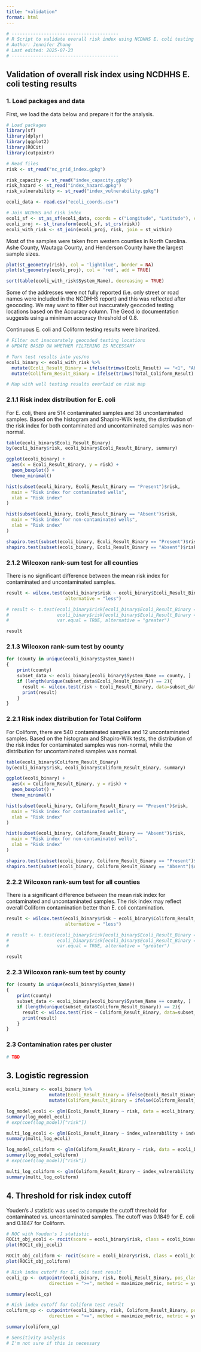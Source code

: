 ```yaml
---
title: "validation"
format: html
---
```


```r
# ----------------------------------------
# R Script to validate overall risk index using NCDHHS E. coli testing results
# Author: Jennifer Zhang
# Last edited: 2025-07-23
# ----------------------------------------
```

## Validation of overall risk index using NCDHHS E. coli testing results

### 1. Load packages and data

First, we load the data below and prepare it for the analysis.

```r
# Load packages
library(sf)
library(dplyr)
library(ggplot2)
library(ROCit)
library(cutpointr)

# Read files
risk <- st_read("nc_grid_index.gpkg")

risk_capacity <- st_read("index_capacity.gpkg")
risk_hazard <- st_read("index_hazard.gpkg")
risk_vulnerability <- st_read("index_vulnerability.gpkg")

ecoli_data <- read.csv("ecoli_coords.csv")

# Join NCDHHS and risk index
ecoli_sf <- st_as_sf(ecoli_data, coords = c("Longitude", "Latitude"), crs = 4326)
ecoli_proj <- st_transform(ecoli_sf, st_crs(risk))
ecoli_with_risk <- st_join(ecoli_proj, risk, join = st_within)
```

Most of the samples were taken from western counties in North Carolina. Ashe County, Wautaga County, and Henderson County have the largest sample sizes. 

```r
plot(st_geometry(risk), col = 'lightblue', border = NA)
plot(st_geometry(ecoli_proj), col = 'red', add = TRUE)

sort(table(ecoli_with_risk$System_Name), decreasing = TRUE)
```
Some of the addresses were not fully reported (i.e. only street or road names were included in the NCDHHS report) and this was reflected after geocoding. We may want to filter out inaccurately geocoded testing locations based on the Accuracy column. The Geod.io documentation suggests using a minimum accuracy threshold of 0.8. 

Continuous E. coli and Coliform testing results were binarized. 

```r
# Filter out inaccurately geocoded testing locations
# UPDATE BASED ON WHETHER FILTERING IS NECESSARY

# Turn test results into yes/no
ecoli_binary <- ecoli_with_risk %>%
  mutate(Ecoli_Result_Binary = ifelse(trimws(Ecoli_Result) == "<1", "Absent", "Present")) %>%
  mutate(Coliform_Result_Binary = ifelse(trimws(Total_Coliform_Result) == "<1", "Absent", "Present"))
```

```r
# Map with well testing results overlaid on risk map
```

### 2.1.1 Risk index distribution for E. coli

For E. coli, there are 514 contaminated samples and 38 uncontaminated samples. Based on the histogram and Shapiro-Wilk tests, the distribution of the risk index for both contaminated and uncontaminated samples was non-normal.

```r
table(ecoli_binary$Ecoli_Result_Binary)
by(ecoli_binary$risk, ecoli_binary$Ecoli_Result_Binary, summary)

ggplot(ecoli_binary) +
  aes(x = Ecoli_Result_Binary, y = risk) +
  geom_boxplot() +
  theme_minimal()

hist(subset(ecoli_binary, Ecoli_Result_Binary == "Present")$risk,
  main = "Risk index for contaminated wells",
  xlab = "Risk index"
)

hist(subset(ecoli_binary, Ecoli_Result_Binary == "Absent")$risk,
  main = "Risk index for non-contaminated wells",
  xlab = "Risk index"
)

shapiro.test(subset(ecoli_binary, Ecoli_Result_Binary == "Present")$risk)
shapiro.test(subset(ecoli_binary, Ecoli_Result_Binary == "Absent")$risk)
```

### 2.1.2 Wilcoxon rank-sum test for all counties

There is no significant difference between the mean risk index for contaminated and uncontaminated samples.

```r
result <- wilcox.test(ecoli_binary$risk ~ ecoli_binary$Ecoli_Result_Binary,
                      alternative = "less")

# result <- t.test(ecoli_binary$risk[ecoli_binary$Ecoli_Result_Binary == "Present"],
#                  ecoli_binary$risk[ecoli_binary$Ecoli_Result_Binary == "Absent"],
#                  var.equal = TRUE, alternative = "greater")

result
```

### 2.1.3 Wilcoxon rank-sum test by county
```r
for (county in unique(ecoli_binary$System_Name))
{
    print(county)
    subset_data <- ecoli_binary[ecoli_binary$System_Name == county, ]
    if (length(unique(subset_data$Ecoli_Result_Binary)) == 2){
      result <- wilcox.test(risk ~ Ecoli_Result_Binary, data=subset_data, alternative = "less")
      print(result)
    }
}
```

### 2.2.1 Risk index distribution for Total Coliform

For Coliform, there are 540 contaminated samples and 12 uncontaminated samples. Based on the histogram and Shapiro-Wilk tests, the distribution of the risk index for contaminated samples was non-normal, while the distribution for uncontaminated samples was normal.

```r
table(ecoli_binary$Coliform_Result_Binary)
by(ecoli_binary$risk, ecoli_binary$Coliform_Result_Binary, summary)

ggplot(ecoli_binary) +
  aes(x = Coliform_Result_Binary, y = risk) +
  geom_boxplot() +
  theme_minimal()

hist(subset(ecoli_binary, Coliform_Result_Binary == "Present")$risk,
  main = "Risk index for contaminated wells",
  xlab = "Risk index"
)

hist(subset(ecoli_binary, Coliform_Result_Binary == "Absent")$risk,
  main = "Risk index for non-contaminated wells",
  xlab = "Risk index"
)

shapiro.test(subset(ecoli_binary, Coliform_Result_Binary == "Present")$risk)
shapiro.test(subset(ecoli_binary, Coliform_Result_Binary == "Absent")$risk)
```
### 2.2.2 Wilcoxon rank-sum test for all counties

There is a significant difference between the mean risk index for contaminated and uncontaminated samples. The risk index may reflect overall Coliform contamination better than E. coli contamination.

```r
result <- wilcox.test(ecoli_binary$risk ~ ecoli_binary$Coliform_Result_Binary,
                      alternative = "less")

# result <- t.test(ecoli_binary$risk[ecoli_binary$Ecoli_Result_Binary == "Present"],
#                  ecoli_binary$risk[ecoli_binary$Ecoli_Result_Binary == "Absent"],
#                  var.equal = TRUE, alternative = "greater")

result
```

### 2.2.3 Wilcoxon rank-sum test by county
```r
for (county in unique(ecoli_binary$System_Name))
{
    print(county)
    subset_data <- ecoli_binary[ecoli_binary$System_Name == county, ]
    if (length(unique(subset_data$Coliform_Result_Binary)) == 2){
      result <- wilcox.test(risk ~ Coliform_Result_Binary, data=subset_data, alternative = "less")
      print(result)
    }
}
```

### 2.3 Contamination rates per cluster
```r
# TBD
```

## 3.  Logistic regression
```r
ecoli_binary <- ecoli_binary %>%
                mutate(Ecoli_Result_Binary = ifelse(Ecoli_Result_Binary == "Absent", 0, 1)) %>%
                mutate(Coliform_Result_Binary = ifelse(Coliform_Result_Binary == "Absent", 0, 1))

log_model_ecoli <- glm(Ecoli_Result_Binary ~ risk, data = ecoli_binary, family = "binomial")
summary(log_model_ecoli)
# exp(coef(log_model)["risk"])

multi_log_ecoli <- glm(Ecoli_Result_Binary ~ index_vulnerability + index_hazard + index_capacity, data = ecoli_binary, family = "binomial")
summary(multi_log_ecoli)

log_model_coliform <- glm(Coliform_Result_Binary ~ risk, data = ecoli_binary, family = "binomial")
summary(log_model_coliform)
# exp(coef(log_model)["risk"])

multi_log_coliform <- glm(Coliform_Result_Binary ~ index_vulnerability + index_hazard + index_capacity, data = ecoli_binary, family = "binomial")
summary(multi_log_coliform)
```

## 4.  Threshold for risk index cutoff

Youden's J statistic was used to compute the cutoff threshold for contaminated vs. uncontaminated samples. The cutoff was 0.1849 for E. coli and 0.1847 for Coliform.

```r
# ROC with Youden's J statistic
ROCit_obj_ecoli <- rocit(score = ecoli_binary$risk, class = ecoli_binary$Ecoli_Result_Binary)
plot(ROCit_obj_ecoli)

ROCit_obj_coliform <- rocit(score = ecoli_binary$risk, class = ecoli_binary$Coliform_Result_Binary)
plot(ROCit_obj_coliform)

# Risk index cutoff for E. coli test result
ecoli_cp <- cutpointr(ecoli_binary, risk, Ecoli_Result_Binary, pos_class = "Present", neg_class = "Absent", 
                direction = ">=", method = maximize_metric, metric = youden, na.rm = TRUE)

summary(ecoli_cp)

# Risk index cutoff for Coliform test result
coliform_cp <- cutpointr(ecoli_binary, risk, Coliform_Result_Binary, pos_class = "Present", neg_class = "Absent", 
                direction = ">=", method = maximize_metric, metric = youden, na.rm = TRUE)

summary(coliform_cp)

# Sensitivity analysis
# I'm not sure if this is necessary
```